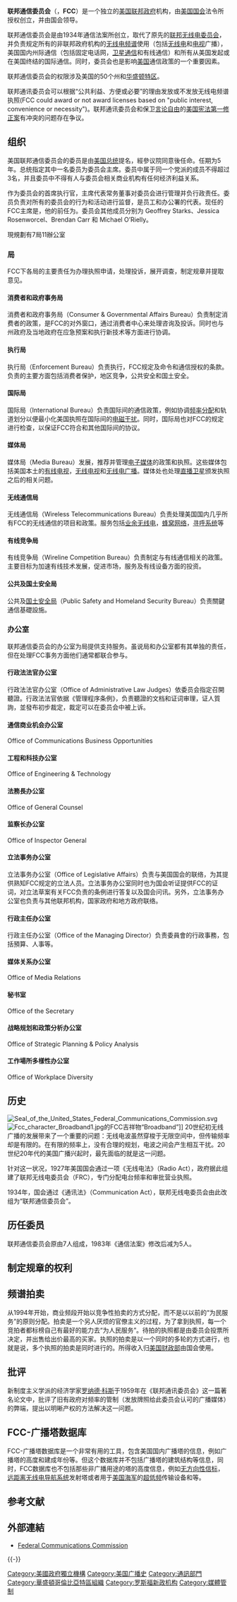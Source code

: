 {{Redirect|FCC}}
{{Infobox Govt Agency
  | agency_name = 聯邦通信委員會
  | nativename = {{lang|en|Federal Communications Commission}}{{en}}
  | nativename_r = <!--免填-->
  | jurisdiction = {{USA}}
  | seal = FCC Seal 2020.svg
  | seal_width = 180px
  | seal_caption = 聯邦通信委員會徽章
  | logo = FCC New Logo.svg
  | logo_width = 180px
  | logo_caption = 聯邦通信委員會識別標誌
  | formed = 1934年6月19日
  | preceding1 = [[聯邦無線電委員會|聯邦無線電委員會]]（FRC）
  | dissolved = <!--免填-->
  | superseding = <!--免填-->
  | employees = 1,898<ref name="2012 Budget Estimate">[http://hraunfoss.fcc.gov/edocs_public/attachmatch/DOC-304636A1.pdf 2012 Budget Estimate] FCC Budget Estimates. FCC.</ref>
  | budget = 3億3580萬[[美元|美元]]（2011年度）<ref name="2012 Budget Estimate"/>
  | chief1_title = 主席
  | chief1 = {{le|杰西卡·罗森沃塞尔|Jessica Rosenworcel}}（代理）
  | chief2_title = <!--免填-->
  | chief2 = <!--免填-->
  | parent_agency = [[美國聯邦政府|美國聯邦政府]]之[[美國政府獨立機構|獨立機構]]
  | child1_agency = <!--免填-->
  | keydocument1 = 《[[1934年通信法案|1934年通信法案]]》
  | keydocument2 = 《[[1996年美國電信法|1996年美國電信法案]]》
  | picture =
  | picture_width =
  | picture_caption =
  | headquarters = {{USA}}[[华盛顿哥伦比亚特区|华盛顿哥伦比亚特区]]西南區12街44號
  | coordinates =  {{coord|38.8834|-77.0288|type:landmark_region:US-DC|format=dms|display=inline,title}}
  | website = {{URL|https://www.fcc.gov}}
  | footnotes =
}}
'''联邦通信委员会'''（{{lang-en|'''Federal Communications Commission'''}}，'''FCC'''）是一个独立的[[美国联邦政府|美国联邦政府]]机构，由[[美国国会|美国国会]]法令所授权创立，并由国会领导。

联邦通信委员会是由1934年通信法案所创立，取代了原先的[[联邦无线电委员会|联邦无线电委员会]]，并负责规定所有的非联邦政府机构的[[无线电频谱|无线电频谱]]使用（包括[[无线电|无线电]]和[[电视|电视]]广播），美国国内州际通信（包括固定电话网，[[卫星通信|卫星通信]]和有线通信）和所有从美国发起或在美国终结的国际通信。同时，委员会也是影响[[美国|美国]]通信政策的一个重要因素。

联邦通信委员会的权限涉及美国的50个州和[[华盛顿特区|华盛顿特区]]。

联邦通讯委员会可以根据“公共利益、方便或必要”的理由发放或不发放无线电频谱执照(FCC could award or not award licenses based on "public interest, convenience or necessity")。联邦通讯委员会和保卫[[言论自由|言论自由]]的[[美国宪法第一修正案|美国宪法第一修正案]]有冲突的问题存在争议。{{fact}}

==组织==
美国联邦通信委员会的委员是由[[美国总统|美国总统]]提名，經參议院同意後任命。任期为5年。总统指定其中一名委员为委员会主席。委员中属于同一个党派的成员不得超过3名，并且委员中不得有人与委员会相关商业机构有任何经济利益关系。

作为委员会的首席执行官，主席代表常务董事对委员会进行管理并负行政责任。委员负责对所有的委员会的行为和活动进行监督，是员工和办公署的代表。现任的FCC主席是{{le|阿吉特·派|Ajit Pai}}，他的前任为{{link-en|汤姆·惠勒|Tom Wheeler}}。委员会其他成员分别为 Geoffrey Starks、Jessica Rosenworcel、Brendan Carr 和 Michael O’Rielly。

現規劃有7局11辦公室
===局===
FCC下各局的主要责任为办理执照申请，处理投诉，展开调查，制定规章并提取意见。

====消费者和政府事务局====
消费者和政府事务局（Consumer & Governmental Affairs Bureau）负责制定消费者的政策，是FCC的对外窗口，通过消费者中心来处理咨询及投诉。同时也与州政府及当地政府在应急预案和执行新技术等方面进行协调。

====执行局====
执行局（Enforcement Bureau）负责执行{{tsl|en|Communications Act of 1934|1934年通信法案}}，FCC规定及命令和通信授权的条款。负责的主要方面包括消费者保护，地区竞争，公共安全和国土安全。

====国际局====
国际局（International Bureau）负责国际间的通信政策，例如协调[[频率分配|频率分配]]和轨道划分以便最小化美国执照在国际间的[[电磁干扰|电磁干扰]]。同时，国际局也对FCC的规定进行检查，以保证FCC符合{{tsl|en|Radio Regulations|国际无线电规定}}和其他国际间的协议。

====媒体局====
媒体局（Media Bureau）发展，推荐并管理[[电子媒体|电子媒体]]的政策和执照。这些媒体包括美国本土的[[有线电视|有线电视]]，[[无线电视|无线电视]]和[[電台廣播|无线电广播]]。媒体处也处理[[卫星电视|直播卫星]]颁发执照之后的相关问题。

====无线通信局====
无线通信局（Wireless Telecommunications Bureau）负责处理美国国内几乎所有FCC的无线通信的项目和政策。服务包括[[业余无线电|业余无线电]]，[[蜂窝网络|蜂窝网络]]，[[寻呼系统|寻呼系统]]等

====有线竞争局====
有线竞争局（Wireline Competition Bureau）负责制定与有线通信相关的政策。主要目标为加速有线技术发展，促进市场，服务及有线设备方面的投资。

====公共及国土安全局====
公共及[[国土安全局|国土安全局]]（Public Safety and Homeland Security Bureau）负责關鍵通信基礎設施。

===办公室===
联邦通信委员会的办公室为局提供支持服务。虽说局和办公室都有其单独的责任，但在处理FCC事务方面他们通常都联合参与。

====行政法法官办公室====
行政法法官办公室（Office of Administrative Law Judges）依委员会指定召開聽證。行政法法官依据《管理程序条例》，负责聽證的文档和证词审理，证人質詢，並發布初步裁定，裁定可以在委员会中被上诉。

====通信商业机会办公室====
Office of Communications Business Opportunities

====工程和科技办公室====
Office of Engineering & Technology

====法務長办公室====
Office of General Counsel

====监察长办公室====
Office of Inspector General

====立法事务办公室====
立法事务办公室（Office of Legislative Affairs）负责与美国国会的联络，为其提供熟知FCC规定的立法人员。立法事务办公室同时也为国会听证提供FCC的证词，对立法草案有关FCC负责的条例进行答复以及国会问讯。另外，立法事务办公室也负责与其他联邦机构，国家政府和地方政府联络。

====行政主任办公室====
行政主任办公室（Office of the Managing Director）负责委員會的行政事務，包括預算、人事等。

====媒体关系办公室====
Office of Media Relations

====秘书室====
Office of the Secretary

====战略规划和政策分析办公室====
Office of Strategic Planning & Policy Analysis

====工作場所多樣性办公室====
Office of Workplace Diversity

==历史==
[[File:Seal_of_the_United_States_Federal_Communications_Commission.svg|thumb]]
[[File:Fcc_character_Broadband1.jpg|thumb]]的FCC吉祥物“Broadband”]]
20世纪初无线广播的发展带来了一个重要的问题：无线电波虽然穿梭于无限空间中，但传输频率却是有限的。在有限的频率上，没有合理的规划，电波之间会产生相互干扰。20世纪20年代的美国广播兴起时，最先面临的就是这一问题。

针对这一状况，1927年美国国会通过一项《无线电法》（Radio Act），政府据此组建了联邦无线电委员会（FRC），专门分配电台频率和审批营业执照。

1934年，国会通过《通讯法》（Communication Act），联邦无线电委员会由此改组为“联邦通信委员会”。

==历任委员==
联邦通信委员会原由7人组成，1983年《通信法案》修改后减为5人。

==制定规章的权利==

==频谱拍卖==
{{POV-section|內容像評論|time=2021-10-15}}
从1994年开始，商业频段开始以竞争性拍卖的方式分配，而不是以以前的“为民服务”的原则分配。拍卖是一个另人厌烦的官僚主义的过程，为了拿到执照，每一个竞拍者都标榜自己有最好的能力去“为人民服务”。待拍的执照都是由委员会投票所决定，并出售给出价最高的买家。执照的拍卖是以一个同时的多轮的方式进行，也就是说，多个执照的拍卖是同时进行的。所得收入归[[美国财政部|美国财政部]]由国会使用。

==批评==
新制度主义学派的经济学家[[罗纳德·科斯|罗纳德·科斯]]于1959年在《联邦通讯委员会》这一篇著名论文中，批评了旧有政府对频率的管制（发放牌照给此委员会认可的广播媒体）的弊端，提出以明晰产权的方法解决这一问题。

==FCC-广播塔数据库==
FCC-广播塔数据库是一个非常有用的工具，包含美国国内广播塔的信息，例如广播塔的高度和建成年份等。但这个数据库并不包括广播塔的建筑结构等信息，同时，FCC数据库也不包括那些非广播用途的塔的高度信息，例如[[无方向性信标|无方向性信标]]，[[远距离无线电导航系统|远距离无线电导航系统]]发射塔或者用于[[美国海军|美国海军]]的[[超低频|超低频]]传输设备和{{tsl|en|BREN|BREN塔}}等。

==参考文献==
{{reflist}}

== 外部連結 ==
* [https://www.fcc.gov Federal Communications Commission] {{Wayback|url=https://www.fcc.gov/ |date=20201111003711 }}

{{-}}
{{Authority control}}

[[Category:美國政府獨立機構|Category:美國政府獨立機構]]
[[Category:美国广播史|Category:美国广播史]]
[[Category:通訊部門|Category:通訊部門]]
[[Category:華盛頓哥倫比亞特區組織|Category:華盛頓哥倫比亞特區組織]]
[[Category:罗斯福新政机构|Category:罗斯福新政机构]]
[[Category:媒體管制|Category:媒體管制]]